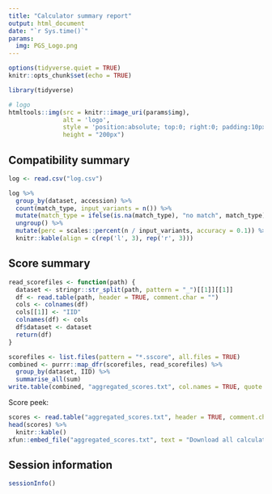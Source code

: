 ```yaml
---
title: "Calculator summary report"
output: html_document
date: "`r Sys.time()`"
params:
  img: PGS_Logo.png
---
```


```r
options(tidyverse.quiet = TRUE)
knitr::opts_chunk$set(echo = TRUE)

library(tidyverse)
```

```r
# logo
htmltools::img(src = knitr::image_uri(params$img),
               alt = 'logo', 
               style = 'position:absolute; top:0; right:0; padding:10px;',
               height = "200px")
```

## Compatibility summary

```r
log <- read.csv("log.csv")

log %>%
  group_by(dataset, accession) %>%
  count(match_type, input_variants = n()) %>%
  mutate(match_type = ifelse(is.na(match_type), "no match", match_type)) %>%
  ungroup() %>%
  mutate(perc = scales::percent(n / input_variants, accuracy = 0.1)) %>%
  knitr::kable(align = c(rep('l', 3), rep('r', 3)))
```

## Score summary

```r

read_scorefiles <- function(path) {
  dataset <- stringr::str_split(path, pattern = "_")[[1]][[1]]
  df <- read.table(path, header = TRUE, comment.char = "")
  cols <- colnames(df) 
  cols[[1]] <- "IID"
  colnames(df) <- cols
  df$dataset <- dataset
  return(df)
}

scorefiles <- list.files(pattern = "*.sscore", all.files = TRUE)
combined <- purrr::map_dfr(scorefiles, read_scorefiles) %>%
  group_by(dataset, IID) %>%
  summarise_all(sum)
write.table(combined, "aggregated_scores.txt", col.names = TRUE, quote = FALSE, row.names = FALSE)
```

Score peek:

```r
scores <- read.table("aggregated_scores.txt", header = TRUE, comment.char = "")
head(scores) %>%
  knitr::kable()
xfun::embed_file("aggregated_scores.txt", text = "Download all calculated scores")
```

## Session information

```r
sessionInfo()
```
